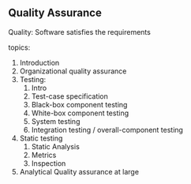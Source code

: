 ## Quality Assurance

Quality: Software satisfies the requirements

topics:

1. Introduction
2. Organizational quality assurance
3. Testing:
   1. Intro
   2. Test-case specification
   3. Black-box component testing
   4. White-box component testing
   7. System testing
   5. Integration testing / overall-component testing
4. Static testing
   1. Static Analysis
   2. Metrics
   3. Inspection
5. Analytical Quality assurance at large